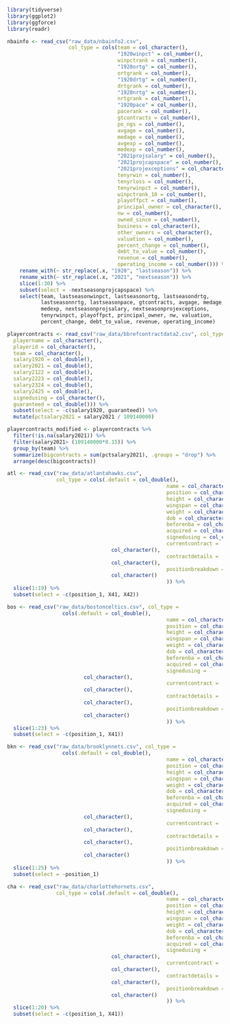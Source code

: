 ```r
library(tidyverse)
library(ggplot2)
library(ggforce)
library(readr)
```

```r
nbainfo <- read_csv("raw_data/nbainfo2.csv", 
                    col_type = cols(team = col_character(), 
                                    "1920winpct" = col_number(), 
                                    winpctrank = col_number(), 
                                    "1920ortg" = col_number(),
                                    ortgrank = col_number(), 
                                    "1920drtg" = col_number(), 
                                    drtgrank = col_number(), 
                                    "1920nrtg" = col_number(), 
                                    nrtgrank = col_number(), 
                                    "1920pace" = col_number(), 
                                    pacerank = col_number(), 
                                    gtcontracts = col_number(), 
                                    po_ngs = col_number(), 
                                    avgage = col_number(), 
                                    medage = col_number(), 
                                    avgexp = col_number(), 
                                    medexp = col_number(), 
                                    "2021projsalary" = col_number(), 
                                    "2021projcapspace" = col_number(), 
                                    "2021projexceptions" = col_character(), 
                                    tenyrwin = col_number(), 
                                    tenyrloss = col_number(), 
                                    tenyrwinpct = col_number(), 
                                    winpctrank_10 = col_number(), 
                                    playoffpct = col_number(), 
                                    principal_owner = col_character(), 
                                    nw = col_number(), 
                                    owned_since = col_number(), 
                                    business = col_character(), 
                                    other_owners = col_character(), 
                                    valuation = col_number(), 
                                    percent_change = col_number(), 
                                    debt_to_value = col_number(), 
                                    revenue = col_number(), 
                                    operating_income = col_number())) %>%
    rename_with(~ str_replace(.x, "1920", "lastseason")) %>% 
    rename_with(~ str_replace(.x, "2021", "nextseason")) %>% 
    slice(1:30) %>%
    subset(select = -nextseasonprojcapspace) %>%
    select(team, lastseasonwinpct, lastseasonortg, lastseasondrtg, 
           lastseasonnrtg, lastseasonpace, gtcontracts, avgage, medage, avgexp,
           medexp, nextseasonprojsalary, nextseasonprojexceptions, 
           tenyrwinpct, playoffpct, principal_owner, nw, valuation, 
           percent_change, debt_to_value, revenue, operating_income)

playercontracts <- read_csv("raw_data/bbrefcontractdata2.csv", col_type = cols(
  playername = col_character(),
  playerid = col_character(),
  team = col_character(),
  salary1920 = col_double(),
  salary2021 = col_double(),
  salary2122 = col_double(),
  salary2223 = col_double(),
  salary2324 = col_double(),
  salary2425 = col_double(),
  signedusing = col_character(),
  guaranteed = col_double())) %>%
  subset(select = -c(salary1920, guaranteed)) %>%
  mutate(pctsalary2021 = salary2021 / 109140000)

playercontracts_modified <- playercontracts %>%
  filter(!is.na(salary2021)) %>%
  filter(salary2021> (109140000*0.15)) %>%
  group_by(team) %>%
  summarize(bigcontracts = sum(pctsalary2021), .groups = "drop") %>%
  arrange(desc(bigcontracts))


```

```r
atl <- read_csv("raw_data/atlantahawks.csv", 
                col_type = cols(.default = col_double(), 
                                                    name = col_character(), 
                                                    position = col_character(), 
                                                    height = col_character(),
                                                    wingspan = col_character(),
                                                    weight = col_character(),
                                                    dob = col_character(), 
                                                    beforenba = col_character(),
                                                    acquired = col_character(),
                                                    signedusing = col_character(),
                                                    currentcontract = 
                                  col_character(),
                                                    contractdetails = 
                                  col_character(),
                                                    positionbreakdown =
                                  col_character()
                                                    )) %>%
  slice(1:19) %>%
  subset(select = -c(position_1, X41, X42))

bos <- read_csv("raw_data/bostonceltics.csv", col_type = 
                  cols(.default = col_double(), 
                                                    name = col_character(), 
                                                    position = col_character(), 
                                                    height = col_character(),
                                                    wingspan = col_character(),
                                                    weight = col_character(),
                                                    dob = col_character(), 
                                                    beforenba = col_character(),
                                                    acquired = col_character(),
                                                    signedusing = 
                         col_character(),
                                                    currentcontract = 
                         col_character(),
                                                    contractdetails = 
                         col_character(),
                                                    positionbreakdown = 
                         col_character()
                                                    )) %>%
  slice(1:23) %>%
  subset(select = -c(position_1, X41))

bkn <- read_csv("raw_data/brooklynnets.csv", col_type = 
                  cols(.default = col_double(), 
                                                    name = col_character(), 
                                                    position = col_character(), 
                                                    height = col_character(),
                                                    wingspan = col_character(),
                                                    weight = col_character(),
                                                    dob = col_character(), 
                                                    beforenba = col_character(),
                                                    acquired = col_character(),
                                                    signedusing = 
                         col_character(),
                                                    currentcontract = 
                         col_character(),
                                                    contractdetails = 
                         col_character(),
                                                    positionbreakdown = 
                         col_character()
                                                    )) %>%
  slice(1:25) %>%
  subset(select = -position_1)

cha <- read_csv("raw_data/charlottehornets.csv", 
                col_type = cols(.default = col_double(), 
                                                    name = col_character(), 
                                                    position = col_character(), 
                                                    height = col_character(),
                                                    wingspan = col_character(),
                                                    weight = col_character(),
                                                    dob = col_character(), 
                                                    beforenba = col_character(),
                                                    acquired = col_character(),
                                                    signedusing = 
                                  col_character(),
                                                    currentcontract = 
                                  col_character(),
                                                    contractdetails = 
                                  col_character(),
                                                    positionbreakdown =
                                  col_character()
                                                    )) %>%
  slice(1:20) %>%
  subset(select = -c(position_1, X41))




```

